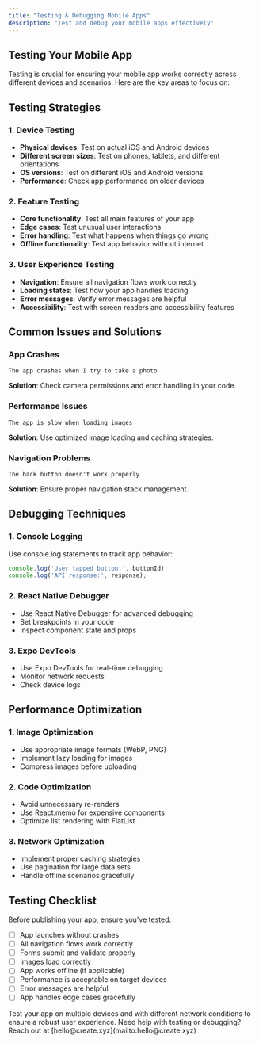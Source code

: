 ```yaml
---
title: "Testing & Debugging Mobile Apps"
description: "Test and debug your mobile apps effectively"
---
```


## Testing Your Mobile App

Testing is crucial for ensuring your mobile app works correctly across different devices and scenarios. Here are the key areas to focus on:

## Testing Strategies

### 1. Device Testing
- **Physical devices**: Test on actual iOS and Android devices
- **Different screen sizes**: Test on phones, tablets, and different orientations
- **OS versions**: Test on different iOS and Android versions
- **Performance**: Check app performance on older devices

### 2. Feature Testing
- **Core functionality**: Test all main features of your app
- **Edge cases**: Test unusual user interactions
- **Error handling**: Test what happens when things go wrong
- **Offline functionality**: Test app behavior without internet

### 3. User Experience Testing
- **Navigation**: Ensure all navigation flows work correctly
- **Loading states**: Test how your app handles loading
- **Error messages**: Verify error messages are helpful
- **Accessibility**: Test with screen readers and accessibility features

## Common Issues and Solutions

### App Crashes
```
The app crashes when I try to take a photo
```
**Solution**: Check camera permissions and error handling in your code.

### Performance Issues
```
The app is slow when loading images
```
**Solution**: Use optimized image loading and caching strategies.

### Navigation Problems
```
The back button doesn't work properly
```
**Solution**: Ensure proper navigation stack management.

## Debugging Techniques

### 1. Console Logging
Use console.log statements to track app behavior:
```javascript
console.log('User tapped button:', buttonId);
console.log('API response:', response);
```

### 2. React Native Debugger
- Use React Native Debugger for advanced debugging
- Set breakpoints in your code
- Inspect component state and props

### 3. Expo DevTools
- Use Expo DevTools for real-time debugging
- Monitor network requests
- Check device logs

## Performance Optimization

### 1. Image Optimization
- Use appropriate image formats (WebP, PNG)
- Implement lazy loading for images
- Compress images before uploading

### 2. Code Optimization
- Avoid unnecessary re-renders
- Use React.memo for expensive components
- Optimize list rendering with FlatList

### 3. Network Optimization
- Implement proper caching strategies
- Use pagination for large data sets
- Handle offline scenarios gracefully

## Testing Checklist

Before publishing your app, ensure you've tested:

- [ ] App launches without crashes
- [ ] All navigation flows work correctly
- [ ] Forms submit and validate properly
- [ ] Images load correctly
- [ ] App works offline (if applicable)
- [ ] Performance is acceptable on target devices
- [ ] Error messages are helpful
- [ ] App handles edge cases gracefully

<Tip>
  Test your app on multiple devices and with different network conditions to ensure a robust user experience.
</Tip>

<Note>
  Need help with testing or debugging? Reach out at [hello@create.xyz](mailto:hello@create.xyz)
</Note>

